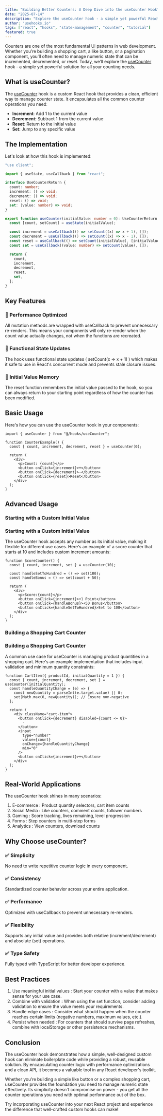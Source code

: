 ```yaml
---
title: "Building Better Counters: A Deep Dive into the useCounter Hook"
date: "2025-07-14"
description: "Explore the useCounter hook - a simple yet powerful React hook for managing counter state with increment, decrement, reset, and set operations."
author: "usehooks.io"
tags: ["react", "hooks", "state-management", "counter", "tutorial"]
featured: true
---
```


Counters are one of the most fundamental UI patterns in web development. Whether you're building a shopping cart, a like button, or a pagination component, you'll often need to manage numeric state that can be incremented, decremented, or reset. Today, we'll explore the [useCounter](/docs/use-counter) hook - a simple yet powerful solution for all your counting needs.

## What is useCounter?

The [useCounter](/docs/use-counter) hook is a custom React hook that provides a clean, efficient way to manage counter state. It encapsulates all the common counter operations you need:

- **Increment**: Add 1 to the current value
- **Decrement**: Subtract 1 from the current value
- **Reset**: Return to the initial value
- **Set**: Jump to any specific value

## The Implementation

Let's look at how this hook is implemented:

```typescript
"use client";

import { useState, useCallback } from "react";

interface UseCounterReturn {
  count: number;
  increment: () => void;
  decrement: () => void;
  reset: () => void;
  set: (value: number) => void;
}

export function useCounter(initialValue: number = 0): UseCounterReturn {
  const [count, setCount] = useState(initialValue);

  const increment = useCallback(() => setCount((x) => x + 1), []);
  const decrement = useCallback(() => setCount((x) => x - 1), []);
  const reset = useCallback(() => setCount(initialValue), [initialValue]);
  const set = useCallback((value: number) => setCount(value), []);

  return {
    count,
    increment,
    decrement,
    reset,
    set,
  };
}
```

## Key Features

### 🚀 Performance Optimized

All mutation methods are wrapped with useCallback to prevent unnecessary re-renders. This means your components will only re-render when the count value actually changes, not when the functions are recreated.

### 🔄 Functional State Updates

The hook uses functional state updates ( setCount(x => x + 1) ) which makes it safe to use in React's concurrent mode and prevents stale closure issues.

### 💾 Initial Value Memory

The reset function remembers the initial value passed to the hook, so you can always return to your starting point regardless of how the counter has been modified.

## Basic Usage

Here's how you can use the useCounter hook in your components:

```tsx
import { useCounter } from "@/hooks/useCounter";

function CounterExample() {
  const { count, increment, decrement, reset } = useCounter(0);

  return (
    <div>
      <p>Count: {count}</p>
      <button onClick={increment}>+</button>
      <button onClick={decrement}>-</button>
      <button onClick={reset}>Reset</button>
    </div>
  );
}
```

## Advanced Usage

### Starting with a Custom Initial Value

### Starting with a Custom Initial Value

The useCounter hook accepts any number as its initial value, making it flexible for different use cases. Here's an example of a score counter that starts at 10 and includes custom increment amounts:

```tsx
function ScoreCounter() {
  const { count, increment, set } = useCounter(10);

  const handleSetToHundred = () => set(100);
  const handleBonus = () => set(count + 50);

  return (
    <div>
      <p>Score:{count}</p>
      <button onClick={increment}>+1 Point</button>
      <button onClick={handleBonus}>+50 Bonus</button>
      <button onClick={handleSetToHundred}>Set to 100</button>
    </div>
  );
}
```

### Building a Shopping Cart Counter

### Building a Shopping Cart Counter

A common use case for useCounter is managing product quantities in a shopping cart. Here's an example implementation that includes input validation and minimum quantity constraints:

```tsx
function CartItem({ productId, initialQuantity = 1 }) {
  const { count, increment, decrement, set } = useCounter(initialQuantity);
  const handleQuantityChange = (e) => {
    const newQuantity = parseInt(e.target.value) || 0;
    set(Math.max(0, newQuantity)); // Ensure non-negative
  };

  return (
    <div className="cart-item">
      <button onClick={decrement} disabled={count <= 0}>
        -
      </button>
      <input
        type="number"
        value={count}
        onChange={handleQuantityChange}
        min="0"
      />
      <button onClick={increment}>+</button>
    </div>
  );
}
```

## Real-World Applications

The useCounter hook shines in many scenarios:

1. E-commerce : Product quantity selectors, cart item counts
2. Social Media : Like counters, comment counts, follower numbers
3. Gaming : Score tracking, lives remaining, level progression
4. Forms : Step counters in multi-step forms
5. Analytics : View counters, download counts

## Why Choose useCounter?

### ✅ Simplicity

No need to write repetitive counter logic in every component.

### ✅ Consistency

Standardized counter behavior across your entire application.

### ✅ Performance

Optimized with useCallback to prevent unnecessary re-renders.

### ✅ Flexibility

Supports any initial value and provides both relative (increment/decrement) and absolute (set) operations.

### ✅ Type Safety

Fully typed with TypeScript for better developer experience.

## Best Practices

1. Use meaningful initial values : Start your counter with a value that makes sense for your use case.
2. Combine with validation : When using the set function, consider adding validation to ensure the value meets your requirements.
3. Handle edge cases : Consider what should happen when the counter reaches certain limits (negative numbers, maximum values, etc.).
4. Persist when needed : For counters that should survive page refreshes, combine with localStorage or other persistence mechanisms.

## Conclusion

The useCounter hook demonstrates how a simple, well-designed custom hook can eliminate boilerplate code while providing a robust, reusable solution. By encapsulating counter logic with performance optimizations and a clean API, it becomes a valuable tool in any React developer's toolkit.

Whether you're building a simple like button or a complex shopping cart, useCounter provides the foundation you need to manage numeric state effectively. Its simplicity doesn't compromise on power - you get all the counter operations you need with optimal performance out of the box.

Try incorporating useCounter into your next React project and experience the difference that well-crafted custom hooks can make!
